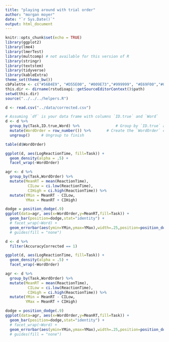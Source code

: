 ```yaml
---
title: "playing around with trial order"
author: "morgan moyer"
date: "`r Sys.Date()`"
output: html_document
---
```




```r
knitr::opts_chunk$set(echo = TRUE)
library(ggplot2)
library(lme4)
library(lmerTest)
library(multcomp) # not available for this version of R
library(stringr)
library(textstem)
library(tidyverse)
library(kableExtra)
theme_set(theme_bw())
cbPalette <- c("#56B4E9", "#D55E00", "#009E73","#999999", "#E69F00","#009E73","#56B4E9", "#D55E00", "#009E73","#999999", "#E69F00","#009E73","#56B4E9", "#D55E00", "#009E73","#999999", "#E69F00","#009E73","#56B4E9", "#D55E00", "#009E73","#999999", "#E69F00","#009E73")
this.dir <- dirname(rstudioapi::getSourceEditorContext()$path)
setwd(this.dir)
source("../../../helpers.R")

d <- read.csv("../data/corrected.csv")
```

```r
# Assuming `df` is your data frame with columns `ID.true` and `Word`
d <- d %>%
  group_by(Task,ID.true,Word) %>%                # Group by `ID.true` and `Word`
  mutate(WordOrder = row_number()) %>%       # Create the `WordOrder` column with the order of each word's appearance
  ungroup()     # Ungroup to finish

```

```r
table(d$WordOrder)
```




```r
ggplot(d, aes(LogReactionTime, fill=Task)) +
  geom_density(alpha = .5) +
  facet_wrap(~WordOrder)
```

```r
agr <- d %>%
  group_by(Task,WordOrder) %>% 
  mutate(MeanRT = mean(ReactionTime), 
          CILow = ci.low(ReactionTime), 
          CIHigh = ci.high(ReactionTime)) %>%
  mutate(YMin = MeanRT - CILow, 
         YMax = MeanRT + CIHigh)

dodge = position_dodge(.9)
ggplot(data=agr, aes(x=WordOrder,y=MeanRT,fill=Task)) +
  geom_bar(position=dodge,stat="identity") +
  # facet_wrap(~Word) +
  geom_errorbar(aes(ymin=YMin,ymax=YMax),width=.25,position=position_dodge(0.9))
  # guides(fill = "none")

```

```r
d <- d %>% 
  filter(AccuracyCorrected == 1)
```


```r
ggplot(d, aes(LogReactionTime, fill=Task)) +
  geom_density(alpha = .5) +
  facet_wrap(~WordOrder)
```

```r
agr <- d %>%
  group_by(Task,WordOrder) %>% 
  mutate(MeanRT = mean(ReactionTime), 
          CILow = ci.low(ReactionTime), 
          CIHigh = ci.high(ReactionTime)) %>%
  mutate(YMin = MeanRT - CILow, 
         YMax = MeanRT + CIHigh)

dodge = position_dodge(.9)
ggplot(data=agr, aes(x=WordOrder,y=MeanRT,fill=Task)) +
  geom_bar(position=dodge,stat="identity") +
  # facet_wrap(~Word) +
  geom_errorbar(aes(ymin=YMin,ymax=YMax),width=.25,position=position_dodge(0.9))
  # guides(fill = "none")

```


